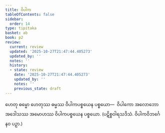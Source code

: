 ```yaml
---
title: ဝိပါက
tableOfContents: false
sidebar:
  order: 14
type: tipitaka
basket: ab
book: p2
review:
  current: review
  updated: '2025-10-27T21:47:44.405273'
  updated_by: ''
  notes: ''
  history:
  - state: review
    date: '2025-10-27T21:47:44.405273'
    updated_by: ''
    notes: ''
    previous_state: draft
---
```



<ReviewStatus review={frontmatter.review} showDetails={true} />

<HypothesisAnnotation frontmatter={frontmatter} />

<DynamicBreadcrumb />

<Division number="34" book="p2" e="ch" v="38" p="14">

<Paragraph number="91" book="p2">
ဟေတု ဓမ္မော ဟေတုဿ ဓမ္မဿ ဝိပါကပစ္စယေန ပစ္စယော—  ဝိပါကော အလောဘော အဒေါသဿ အမောဟဿ ဝိပါကပစ္စယေန ပစ္စယော. (ပဋိစ္စဝါရသဒိသံ. ဝိပါကဝိဘင်္ဂေ နဝ ပဉှာ.)
</Paragraph>
</Division>